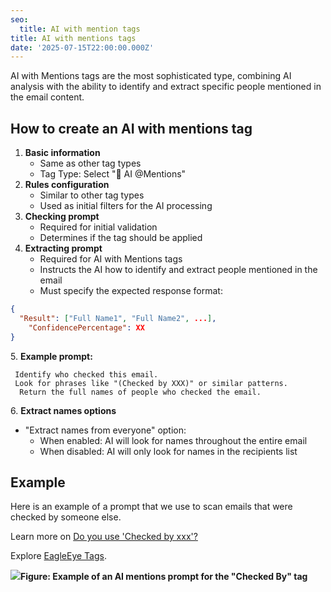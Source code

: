 ```yaml
---
seo:
  title: AI with mention tags
title: AI with mentions tags
date: '2025-07-15T22:00:00.000Z'
---
```


AI with Mentions tags are the most sophisticated type, combining AI analysis with the ability to identify and extract specific people mentioned in the email content.

## How to create an AI with mentions tag

1. **Basic information**
   * Same as other tag types
   * Tag Type: Select "🤖 AI @Mentions"
2. **Rules configuration**
   * Similar to other tag types
   * Used as initial filters for the AI processing
3. **Checking prompt**
   * Required for initial validation
   * Determines if the tag should be applied
4. **Extracting prompt**
   * Required for AI with Mentions tags
   * Instructs the AI how to identify and extract people mentioned in the email
   * Must specify the expected response format:

```json
{
  "Result": ["Full Name1", "Full Name2", ...],
    "ConfidencePercentage": XX
}
```

5\. **Example prompt:**

```
 Identify who checked this email.
 Look for phrases like "(Checked by XXX)" or similar patterns.
  Return the full names of people who checked the email.
```

6\. **Extract names options**

* "Extract names from everyone" option:
  * When enabled: AI will look for names throughout the entire email
  * When disabled: AI will only look for names in the recipients list

## Example

Here is an example of a prompt that we use to scan emails that were checked by someone else.

Learn more on [Do you use 'Checked by xxx'?](https://www.ssw.com.au/rules/checked-by-xxx/)

Explore [EagleEye Tags](https://portal.ssweagleeye.com/tags).

![](/EagleEye/ai-mention-tag-example.png)**Figure: Example of an AI mentions prompt for the "Checked By" tag**

